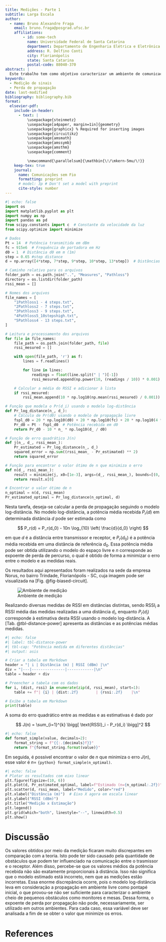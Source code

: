 ```yaml
---
title: Medições - Parte 1
subtitle: Larga Escala
author:
  - name: Bruno Alexandre Fraga
    email: bruno.fraga@posgrad.ufsc.br
    affiliations: 
        - id: some-tech
          name: Universidade Federal de Santa Catarina
          department: Departamento de Engenharia Elétrica e Eletrônica
          address: R. Delfino Conti
          city: Florianópolis
          state: Santa Catarina
          postal-code: 88040-370
abstract: |
  Este trabalho tem como objetivo caracterizar um ambiente de comunicação sem fio através de medições de potência do sinal recebido (RSSI) e a aplicação do modelo log-distância. Realizaram-se medidas de RSSI em diferentes distâncias entre transmissor e receptor, com análise dos valores médios na escala logarítmica e cálculo do expoente de perda de percurso que minimiza o erro quadrático entre o modelo e os dados medidos. O estudo inclui gráficos comparativos, avaliação de desvios entre medidas e modelo, e discussão sobre a aplicabilidade do mesmo expoente de perda de percurso em outros cenários. Os resultados fornecem insights sobre o comportamento do canal de propagação e a precisão do modelo log-distância no ambiente caracterizado.  
keywords: 
  - Medição de sinais
  - Perda de propagação
date: last-modified
bibliography: bibliography.bib
format:
  elsevier-pdf:
    include-in-header:
      - text: |
          \usepackage{steinmetz}
          \usepackage[a4paper, margin=1in]{geometry}
          \usepackage{graphicx} % Required for inserting images
          \usepackage{circuitikz}
          \usepackage{amsmath}
          \usepackage{amssymb}
          \usepackage{amsthm}
          \usepackage{comment}

          \newcommand{\parallelsum}{\mathbin{\!/\mkern-5mu/\!}}
    keep-tex: true
    journal:
      name: Comunicações sem Fio
      formatting: preprint
      # model: 3p # Don't set a model with preprint
      cite-style: number
---
```


```python
#| echo: false
import os
import matplotlib.pyplot as plt
import numpy as np
import pandas as pd
from scipy.constants import c  # Constante da velocidade da luz
from scipy.optimize import minimize

# Dados
Pt = 14  # Potência transmitida em dBm
fc = 915e6  # Frequência de portadora em Hz
d0 = 1  # Distância d0 em m (1m)
step = 0.65 #step distance
d = np.array([4*step, 7*step, 9*step, 10*step, 13*step])  # Distâncias em metros

# Caminho relativo para os arquivos
folder_path = os.path.join("..", "Measures", "Pathloss")
directory = os.listdir(folder_path)
rssi_mean = []

# Nomes dos arquivos
file_names = [
    "1Pathloss1 - 4 steps.txt",
    "2Pathloss2 - 7 steps.txt",
    "3Pathloss3 - 9 steps.txt",
    "4Pathloss5_10stepshigh.txt",
    "5Pathloss4 - 13 steps.txt",
]

# Leitura e processamento dos arquivos
for file in file_names:
    file_path = os.path.join(folder_path, file)
    rssi_mesured = []

    with open(file_path, 'r') as f:
        lines = f.readlines()

        for line in lines:
            readings = float(line.split(" | ")[-1])
            rssi_mesured.append(np.power(10, (readings / 10)) * 0.001)

    # Calcular a média do RSSI e adicionar à lista
    if rssi_mesured:
        rssi_mean.append(10 * np.log10(np.mean(rssi_mesured) / 0.001))

# Função que modela o Pr(d_i) usando o modelo log-distância
def Pr_log_distance(n_, d_):
    # Cálculo de Pr(d0) usando o modelo de propagação livre
    fspl_d0 = 20 * np.log10(d0) + 20 * np.log10(fc) + 20 * np.log10(4 * np.pi / c)
    Pr_d0 = Pt - fspl_d0  # Potência recebida em d0
    return Pr_d0 - 10 * n_ * np.log10(d_ / d0)

# Função de erro quadrático J(n)
def j(n_, d_, rssi_mean_):
    Pr_estimated = Pr_log_distance(n_, d_)
    squared_error = np.sum((rssi_mean_ - Pr_estimated) ** 2)
    return squared_error

# Função para encontrar o valor ótimo de n que minimiza o erro
def n(d_, rssi_mean_):
    result = minimize(j, x0=[1e-3], args=(d_, rssi_mean_), bounds=[(0, None)])
    return result.x[0]

# Encontrar o valor ótimo de n
n_optimal = n(d, rssi_mean)
Pr_estimated_optimal = Pr_log_distance(n_optimal, d)
```


Nesta tarefa, deseja-se calcular a perda de propagação seguindo o modelo log-distância. No modelo log-distância, a potência média recebida $P_r(d)$ em determinada distância $d$ pode ser estimada como

$$
P_r(d) = P_r(d_0) - 10n \log_{10} \left( \frac{d}{d_0} \right)
$$

em que $d$ é a distância entre transmissor e receptor, e $P_r(d_0)$ é a potência média recebida em uma distância de referência $d_0$. Essa potência média pode ser obtida utilizando o modelo do espaço livre e $n$ corresponde ao expoente de perda de percurso, o qual é obtido de forma a minimizar o erro entre o modelo e as medidas reais.

Os resultados aqui apresentados foram realizados na sede da empresa Norus, no bairro Trindade, Florianópolis - SC, cuja imagem pode ser visualizada na [Fig. @fig-biased-circuit].


![Ambiente de medição](../images/local.jpeg){width=300, #fig-biased-circuit}

Realizando diversas medidas de RSSI em distâncias distintas, sendo $\text{RSSI}_i$ a RSSI média das medidas realizadas a uma distância $d_i$, enquanto $P_r(d_i)$ corresponde à estimativa desta RSSI usando o modelo log-distância. A [Tab. @tbl-distance-power] apresenta as distâncias e as potências médias medidas.

```python
#| echo: false
#| label: tbl-distance-power
#| tbl-cap: "Potência medida em diferentes distâncias"
#| output: asis

# Criar a tabela em Markdown
header = "| i | Distância (m) | RSSI (dBm) |\n"
div = "|---|---------------|------------|\n"
table = header + div

# Preencher a tabela com os dados
for i, (dist, rssi) in enumerate(zip(d, rssi_mean), start=1):
    table += f"| {i} | {dist:.2f}        | {rssi:.2f}    |\n"

# Exibe a tabela em Markdown
print(table)
```

A soma do erro quadrático entre as medidas e as estimativas é dado por

$$
J(n) = \sum_{i=1}^{k} \bigg[ \text{RSSI}_i - P_r(d_i) \bigg]^2
$$

```python
#| echo: false
def format_simple(value, decimals=2):
    format_string = f"{{:.{decimals}f}}"
    return f"{format_string.format(value)}"
```

Em seguida, é possível encontrar o valor de $n$ que minimiza o erro $J(n)$, esse valor é $n=$ `{python} format_simple(n_optimal)`.

```python
#| echo: false
# Plotar os resultados com eixo linear
plt.figure(figsize=(10, 6))
plt.plot(d, Pr_estimated_optimal, label=f"Estimado (n={n_optimal:.2f})", color="blue")
plt.scatter(d, rssi_mean, label="Medido", color="red")
plt.xlabel("Distância (m)")  # Eixo X agora em escala linear
plt.ylabel("RSSI (dBm)")
plt.title("Medição x Estimação")
plt.legend()
plt.grid(which="both", linestyle="--", linewidth=0.5)
plt.show()

```

# Discussão

Os valores obtidos por meio da medição ficaram muito discrepantes em comparação com a teoria. Isto pode ter sido causado pela quantidade de obstáculos que podem ter influenciado na comunicação entre o trasmissor e o receptor. Além disso, percebe-se que os valores médios da potência recebida não são exatamente proporcionais à distância. Isso não significa que o modelo estimado está incorreto, nem que as medições estão incorretas. Essa enorme discrepância ocorre, pois o modelo log-distância leva em consideração a propagação em ambiente livre como pontapé inicial, o que provou-se não ser suficiente para caracterizar o ambiente cheio de pequenos obstáculos como monitores e mesas. Dessa forma, o expoente de perda por propagação não pode, necessariamente, ser utilizado em outros ambientes. Para cada caso, essa variável deve ser analisada a fim de se obter o valor que minimize os erros.





# References {-}
